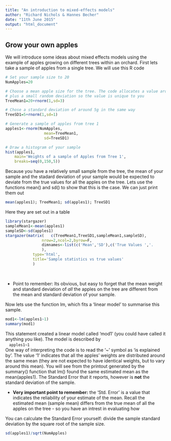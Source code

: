 ```yaml
---
title: "An introduction to mixed-effects models"
author: "Richard Nichols & Hannes Becher"
date: "11th June 2015"
output: "html_document"
---
```


## Grow your own apples
We will introduce some ideas about mixed effects models using the example of apples growing on different trees within an orchard.  First lets take a sample of apples from a single tree.  We will use this R code

```R
# Set your sample size to 20
NumApples=20	 

# Choose a mean apple size for the tree. The code allocates a value around 20g 	
# plus a small random deviation so the value is unique to you				
TreeMean1=20+rnorm(1,sd=3)		

# Chose a standard deviation of around 5g in the same way
TreeSD1=5+rnorm(1,sd=1)			

# Generate a sample of apples from tree 1
apples1<-rnorm(NumApples,
				 mean=TreeMean1,
				 sd=TreeSD1)

# Draw a histogram of your sample
hist(apples1,
	main='Weights of a sample of Apples from Tree 1',
	breaks=seq(0,150,5))		
````							

Because you have a relatively small sample from the tree, the mean of your sample
and the stadard deviation of your sample would be expected to deviate from the
true values for all the apples on the tree.  Lets use the functions mean() and
sd() to show that this is the case.  We can just print them out

```R
mean(apples1); TreeMean1; sd(apples1); TreeSD1
```
Here they are set out in a table

```R
library(stargazer)
sampleMean1<-mean(apples1)
sampleSD<-sd(apples1)
stargazer(matrix(	c(TreeMean1,TreeSD1,sampleMean1,sampleSD),
				nrow=2,ncol=2,byrow=F,
				dimnames<-list(c('Mean','SD'),c('True Values ','.       Sample Values.'))
				),
			type='html',
			title='Sample statistics vs true values'
			)	
```
&nbsp;

  
  
* Point to remember:  Its obvious, but easy to forget that the mean weight and standard deviation of _all_ the apples on the tree are different from the mean and standard deviation of your sample.

Now lets use the function lm, which fits a 'linear model' to summarise this sample.

```R
mod1<-lm(apples1~1)
summary(mod1)
```

This statement created a linear model called 'mod1' (you could have called it anything you like). The model is described by
<BR>&nbsp;&nbsp; `apples1~1`
<BR>
One way of interpreting the code is to read the '~' symbol as 'is explained by'.  The value '1' indicates that all the apples' weights are distributed around the same mean (they are not expected to have identical weights, but to vary around this mean).  You will see from the printout generated by the summary() function that lm() found the same estimated mean as the mean(apples1).  The Standard Error that it reports, however is __not__ the standard deviation of the sample.

* __Very important point to remember:__ the 'Std. Error' is a value that indicates the reliability of your estimate of the mean.  Recall the estimated mean (sample mean) differs from the true mean of all the apples on the tree - so you have an intrest in evaluating how

You can calculate the Standard Error yourself: divide the sample standard deviation by the square root of the sample size.

```R
sd(apples1)/sqrt(NumApples)
```

